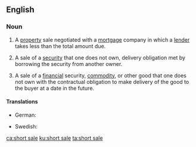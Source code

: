 ==English==

===Noun===
{{en-noun|head=[[short]] [[sale]]}}

# {{context|real estate|lang=en}} A [[property]] sale negotiated with a [[mortgage]] company in which a [[lender]] takes less than the total amount due.
# {{context|investments|lang=en}} A sale of a [[security]] that one does not own, delivery obligation met by borrowing the security from another owner.
# {{context|economics|lang=en}} A sale of a [[financial]] security, [[commodity]], or other good that one does not own with the contractual obligation to make delivery of the good to the buyer at a date in the future.

====Translations====
{{trans-top|property sale negotiated with a mortgage company in which a lender takes less than the total amount due}}
{{trans-mid}}
{{trans-bottom}}

{{trans-top|sale of a security that one does not own, delivery obligation met by borrowing the security from another owner}}
* German: {{t+|de|Leerverkauf|m}}
{{trans-mid}}
* Swedish: {{t|sv|blankning|c}}
{{trans-bottom}}

[[ca:short sale]]
[[ku:short sale]]
[[ta:short sale]]